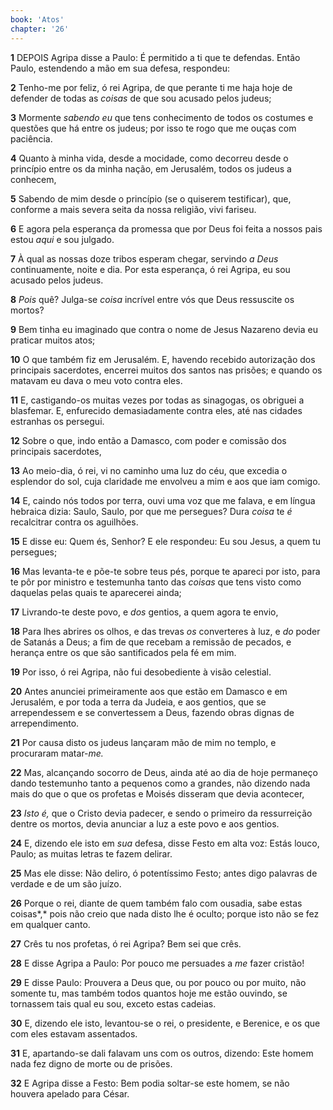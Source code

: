 ```yaml
---
book: 'Atos'
chapter: '26'
---
```


**1** DEPOIS Agripa disse a Paulo: É permitido a ti que te defendas. Então Paulo, estendendo a mão em sua defesa, respondeu:

**2** Tenho-me por feliz, ó rei Agripa, de que perante ti me haja hoje de defender de todas as _coisas_ de que sou acusado pelos judeus;

**3** Mormente _sabendo eu_ que tens conhecimento de todos os costumes e questões que há entre os judeus; por isso te rogo que me ouças com paciência.

**4** Quanto à minha vida, desde a mocidade, como decorreu desde o princípio entre os da minha nação, em Jerusalém, todos os judeus a conhecem,

**5** Sabendo de mim desde o princípio (se o quiserem testificar), que, conforme a mais severa seita da nossa religião, vivi fariseu.

**6** E agora pela esperança da promessa que por Deus foi feita a nossos pais estou _aqui_ e sou julgado.

**7** À qual as nossas doze tribos esperam chegar, servindo _a Deus_ continuamente, noite e dia. Por esta esperança, ó rei Agripa, eu sou acusado pelos judeus.

**8** _Pois_ quê? Julga-se _coisa_ incrível entre vós que Deus ressuscite os mortos?

**9** Bem tinha eu imaginado que contra o nome de Jesus Nazareno devia eu praticar muitos atos;

**10** O que também fiz em Jerusalém. E, havendo recebido autorização dos principais sacerdotes, encerrei muitos dos santos nas prisões; e quando os matavam eu dava o meu voto contra eles.

**11** E, castigando-os muitas vezes por todas as sinagogas, os obriguei a blasfemar. E, enfurecido demasiadamente contra eles, até nas cidades estranhas os persegui.

**12** Sobre o que, indo então a Damasco, com poder e comissão dos principais sacerdotes,

**13** Ao meio-dia, ó rei, vi no caminho uma luz do céu, que excedia o esplendor do sol, cuja claridade me envolveu a mim e aos que iam comigo.

**14** E, caindo nós todos por terra, ouvi uma voz que me falava, e em língua hebraica dizia: Saulo, Saulo, por que me persegues? Dura _coisa_ te _é_ recalcitrar contra os aguilhões.

**15** E disse eu: Quem és, Senhor? E ele respondeu: Eu sou Jesus, a quem tu persegues;

**16** Mas levanta-te e põe-te sobre teus pés, porque te apareci por isto, para te pôr por ministro e testemunha tanto das _coisas_ que tens visto como daquelas pelas quais te aparecerei ainda;

**17** Livrando-te deste povo, e _dos_ gentios, a quem agora te envio,

**18** Para lhes abrires os olhos, e das trevas _os_ converteres à luz, e _do_ poder de Satanás a Deus; a fim de que recebam a remissão de pecados, e herança entre os que são santificados pela fé em mim.

**19** Por isso, ó rei Agripa, não fui desobediente à visão celestial.

**20** Antes anunciei primeiramente aos que estão em Damasco e em Jerusalém, e por toda a terra da Judeia, e aos gentios, que se arrependessem e se convertessem a Deus, fazendo obras dignas de arrependimento.

**21** Por causa disto os judeus lançaram mão de mim no templo, e procuraram matar-_me._

**22** Mas, alcançando socorro de Deus, ainda até ao dia de hoje permaneço dando testemunho tanto a pequenos como a grandes, não dizendo nada mais do que o que os profetas e Moisés disseram que devia acontecer,

**23** _Isto é,_ que o Cristo devia padecer, e sendo o primeiro da ressurreição dentre os mortos, devia anunciar a luz a este povo e aos gentios.

**24** E, dizendo ele isto em _sua_ defesa, disse Festo em alta voz: Estás louco, Paulo; as muitas letras te fazem delirar.

**25** Mas ele disse: Não deliro, ó potentíssimo Festo; antes digo palavras de verdade e de um são juízo.

**26** Porque o rei, diante de quem também falo com ousadia, sabe estas coisas*,* pois não creio que nada disto lhe é oculto; porque isto não se fez em qualquer canto.

**27** Crês tu nos profetas, ó rei Agripa? Bem sei que crês.

**28** E disse Agripa a Paulo: Por pouco me persuades a _me_ fazer cristão!

**29** E disse Paulo: Prouvera a Deus que, ou por pouco ou por muito, não somente tu, mas também todos quantos hoje me estão ouvindo, se tornassem tais qual eu sou, exceto estas cadeias.

**30** E, dizendo ele isto, levantou-se o rei, o presidente, e Berenice, e os que com eles estavam assentados.

**31** E, apartando-se dali falavam uns com os outros, dizendo: Este homem nada fez digno de morte ou de prisões.

**32** E Agripa disse a Festo: Bem podia soltar-se este homem, se não houvera apelado para César.
